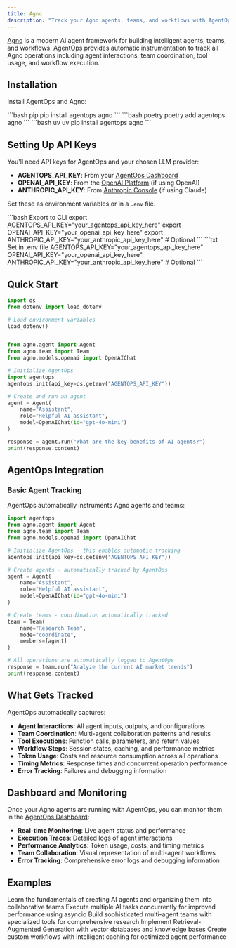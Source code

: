 ```yaml
---
title: Agno
description: "Track your Agno agents, teams, and workflows with AgentOps"
---
```


[Agno](https://docs.agno.com) is a modern AI agent framework for building intelligent agents, teams, and workflows. AgentOps provides automatic instrumentation to track all Agno operations including agent interactions, team coordination, tool usage, and workflow execution.

## Installation

Install AgentOps and Agno:

<CodeGroup>
  ```bash pip
  pip install agentops agno 
  ```
  ```bash poetry
  poetry add agentops agno 
  ```
  ```bash uv
  uv pip install agentops agno 
  ```
</CodeGroup>

## Setting Up API Keys

You'll need API keys for AgentOps and your chosen LLM provider:
- **AGENTOPS_API_KEY**: From your [AgentOps Dashboard](https://app.agentops.ai/)
- **OPENAI_API_KEY**: From the [OpenAI Platform](https://platform.openai.com/api-keys) (if using OpenAI)
- **ANTHROPIC_API_KEY**: From [Anthropic Console](https://console.anthropic.com/) (if using Claude)

Set these as environment variables or in a `.env` file.

<CodeGroup>
  ```bash Export to CLI
  export AGENTOPS_API_KEY="your_agentops_api_key_here"
  export OPENAI_API_KEY="your_openai_api_key_here"
  export ANTHROPIC_API_KEY="your_anthropic_api_key_here"  # Optional
  ```
  ```txt Set in .env file
  AGENTOPS_API_KEY="your_agentops_api_key_here"
  OPENAI_API_KEY="your_openai_api_key_here"
  ANTHROPIC_API_KEY="your_anthropic_api_key_here"  # Optional
  ```
</CodeGroup>

## Quick Start

```python
import os
from dotenv import load_dotenv

# Load environment variables
load_dotenv()


from agno.agent import Agent
from agno.team import Team
from agno.models.openai import OpenAIChat

# Initialize AgentOps
import agentops
agentops.init(api_key=os.getenv("AGENTOPS_API_KEY"))

# Create and run an agent
agent = Agent(
    name="Assistant",
    role="Helpful AI assistant",
    model=OpenAIChat(id="gpt-4o-mini")
)

response = agent.run("What are the key benefits of AI agents?")
print(response.content)
```

## AgentOps Integration

### Basic Agent Tracking

AgentOps automatically instruments Agno agents and teams:

```python
import agentops
from agno.agent import Agent
from agno.team import Team
from agno.models.openai import OpenAIChat

# Initialize AgentOps - this enables automatic tracking
agentops.init(api_key=os.getenv("AGENTOPS_API_KEY"))

# Create agents - automatically tracked by AgentOps
agent = Agent(
    name="Assistant",
    role="Helpful AI assistant",
    model=OpenAIChat(id="gpt-4o-mini")
)

# Create teams - coordination automatically tracked
team = Team(
    name="Research Team", 
    mode="coordinate", 
    members=[agent]
)

# All operations are automatically logged to AgentOps
response = team.run("Analyze the current AI market trends")
print(response.content)
```

## What Gets Tracked

AgentOps automatically captures:

- **Agent Interactions**: All agent inputs, outputs, and configurations
- **Team Coordination**: Multi-agent collaboration patterns and results  
- **Tool Executions**: Function calls, parameters, and return values
- **Workflow Steps**: Session states, caching, and performance metrics
- **Token Usage**: Costs and resource consumption across all operations
- **Timing Metrics**: Response times and concurrent operation performance
- **Error Tracking**: Failures and debugging information


## Dashboard and Monitoring

Once your Agno agents are running with AgentOps, you can monitor them in the [AgentOps Dashboard](https://app.agentops.ai/):

- **Real-time Monitoring**: Live agent status and performance
- **Execution Traces**: Detailed logs of agent interactions
- **Performance Analytics**: Token usage, costs, and timing metrics
- **Team Collaboration**: Visual representation of multi-agent workflows
- **Error Tracking**: Comprehensive error logs and debugging information

## Examples

<CardGroup cols={2}>
  <Card title="Basic Agents and Teams" icon="users" href="/v2/examples/agno">
    Learn the fundamentals of creating AI agents and organizing them into collaborative teams
  </Card>
  
  <Card title="Async Operations" icon="bolt" href="https://github.com/AgentOps-AI/agentops/blob/main/examples/agno/agno_async_operations.ipynb">
    Execute multiple AI tasks concurrently for improved performance using asyncio
  </Card>
  
  <Card title="Research Team Collaboration" icon="magnifying-glass" href="https://github.com/AgentOps-AI/agentops/blob/main/examples/agno/agno_research_team.ipynb">
    Build sophisticated multi-agent teams with specialized tools for comprehensive research
  </Card>
  
  <Card title="RAG Tool Integration" icon="database" href="https://github.com/AgentOps-AI/agentops/blob/main/examples/agno/agno_tool_integrations.ipynb">
    Implement Retrieval-Augmented Generation with vector databases and knowledge bases
  </Card>
  
  <Card title="Workflow Setup with Caching" icon="diagram-project" href="https://github.com/AgentOps-AI/agentops/blob/main/examples/agno/agno_workflow_setup.ipynb">
    Create custom workflows with intelligent caching for optimized agent performance
  </Card>
</CardGroup>

